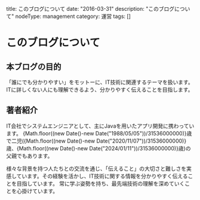 title: このブログについて
date: "2016-03-31"
description: "このブログについて"
nodeType: management
category: 運営
tags: []

# このブログについて

## 本ブログの目的

「誰にでも分かりやすい」をモットーに、IT技術に関連するテーマを扱います。ITに詳しくない人にも理解できるよう、分かりやすく伝えることを目指します。

## 著者紹介

IT会社でシステムエンジニアとして、主にJavaを用いたアプリ開発に携わっています。
{Math.floor((new Date()-new Date("1988/05/05"))/31536000000)}歳で二児({Math.floor((new Date()-new Date("2020/11/07"))/31536000000)}歳、{Math.floor((new Date()-new Date("2024/01/11"))/31536000000)}歳)の父親でもあります。

様々な背景を持つ人たちとの交流を通じ、「伝えること」の大切さと難しさを実感しています。その経験を活かし、IT技術に関する情報を分かりやすく伝えることを目指しています。
常に学ぶ姿勢を持ち、最先端技術の理解を深めていくことを心掛けています。